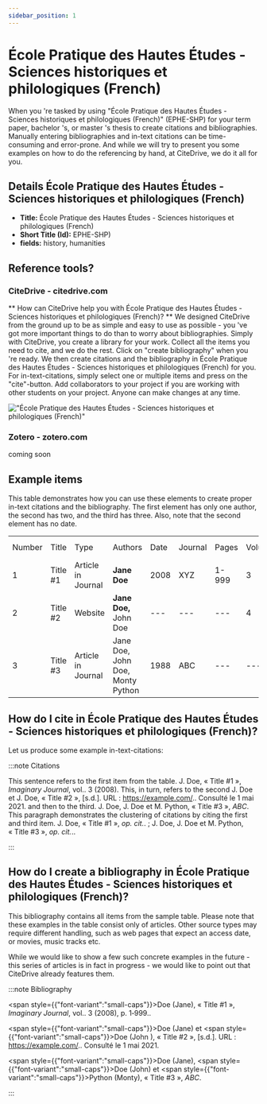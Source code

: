 ```yaml
---
sidebar_position: 1
---
```


# École Pratique des Hautes Études - Sciences historiques et philologiques (French)

When you 're tasked by using "École Pratique des Hautes Études - Sciences historiques et philologiques (French)" (EPHE-SHP) for your term paper, bachelor 's, or master 's thesis to create citations and bibliographies.
Manually entering bibliographies and in-text citations can be time-consuming and error-prone. And while we will try to present you some examples on how to do the referencing by hand, at CiteDrive, we do it all for you.

## Details  École Pratique des Hautes Études - Sciences historiques et philologiques (French)
* **Title:** École Pratique des Hautes Études - Sciences historiques et philologiques (French)
* **Short Title (Id):** EPHE-SHP)
* **fields:** history, humanities

## Reference tools?
### CiteDrive - citedrive.com
** How can CiteDrive help you with École Pratique des Hautes Études - Sciences historiques et philologiques (French)? **
We designed CiteDrive from the ground up to be as simple and easy to use as possible - you 've got more important things to do than to worry about bibliographies. Simply with CiteDrive, you create a library for your work. Collect all the items you need to cite, and we do the rest. Click on "create bibliography" when you 're ready. We then create citations and the bibliography in École Pratique des Hautes Études - Sciences historiques et philologiques (French) for you. For in-text-citations, simply select one or multiple items and press on the "cite"-button. Add collaborators to your project if you are working with other students on your project. Anyone can make changes at any time.


!["École Pratique des Hautes Études - Sciences historiques et philologiques (French)"](images/ecole-pratique-des-hautes-etudes--sciences-historiques-et-philologiques-french.svg "Choose École Pratique des Hautes Études - Sciences historiques et philologiques (French) in the CiteDrive App")

### Zotero - zotero.com

coming soon

## Example items

This table demonstrates how you can use these elements to create proper in-text citations and the bibliography. The first element has only one author, the second has two, and the third has three. Also, note that the second element has no date.


<table>
  <tr>
   <td>Number
   </td>
   <td>Title
   </td>
   <td>Type
   </td>
   <td>Authors
   </td>
   <td>Date
   </td>
   <td>Journal
   </td>
   <td>Pages
   </td>
   <td>Volume
   </td>
   <td>Issue
   </td>
   <td>Access Date
   </td>
  </tr>
  <tr>
   <td>1
   </td>
   <td>Title #1
   </td>
   <td>Article in Journal
   </td>
   <td><strong>Jane Doe</strong>
   </td>
   <td>2008
   </td>
   <td>XYZ
   </td>
   <td>1-999
   </td>
   <td>3
   </td>
   <td>2
   </td>
   <td>--
   </td>
  </tr>
  <tr>
   <td>
2
   </td>
   <td>Title #2
   </td>
   <td>Website
   </td>
   <td><strong>Jane Doe, </strong>John Doe
   </td>
   <td>---
   </td>
   <td>---
   </td>
   <td>---
   </td>
   <td>4
   </td>
   <td>---
   </td>
   <td>2020-05-01
   </td>
  </tr>
  <tr>
   <td>3
   </td>
   <td>Title #3
   </td>
   <td>Article in Journal
   </td>
   <td>Jane Doe, John Doe, Monty Python
   </td>
   <td>1988
   </td>
   <td>ABC
   </td>
   <td>---
   </td>
   <td>---
   </td>
   <td>16
   </td>
   <td>---
   </td>
  </tr>
</table>



## How do I cite in  École Pratique des Hautes Études - Sciences historiques et philologiques (French)?

Let us produce some example in-text-citations:

:::note Citations


This sentence refers to the first item from the table. J. Doe, « Title #1 », <i>Imaginary Journal</i>, vol.. 3 (2008). This, in turn, refers to the second J. Doe et J. Doe, « Title #2 », [s.d.]. URL : https://example.com/.. Consulté le  1 mai 2021.
and then to the third.  J. Doe, J. Doe et M. Python, « Title #3 », <i>ABC</i>.
This paragraph demonstrates the clustering of citations by citing the first and third item. J. Doe, « Title #1 », <i>op. cit.</i>. ; J. Doe, J. Doe et M. Python, « Title #3 », <i>op. cit.</i>..

:::

## How do I create a bibliography in École Pratique des Hautes Études - Sciences historiques et philologiques (French)?

This bibliography contains all items from the sample table. Please note that these examples in the table consist only of articles. Other source types may require different handling, such as web pages that expect an access date, or movies, music tracks etc.

While we would like to show a few such concrete examples in the future - this series of articles is in fact in progress - we would like to point out that CiteDrive already features them.

:::note Bibliography

<span style={{"font-variant":"small-caps"}}>Doe</span> (Jane), « Title #1 », <i>Imaginary Journal</i>, vol.. 3 (2008), p. 1‑999..

<span style={{"font-variant":"small-caps"}}>Doe</span> (Jane) et <span style={{"font-variant":"small-caps"}}>Doe</span> (John ), « Title #2 », [s.d.]. URL : https://example.com/.. Consulté le  1 mai 2021.

<span style={{"font-variant":"small-caps"}}>Doe</span> (Jane), <span style={{"font-variant":"small-caps"}}>Doe</span> (John) et <span style={{"font-variant":"small-caps"}}>Python</span> (Monty), « Title #3 », <i>ABC</i>.



:::


        
